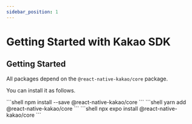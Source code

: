 ```yaml
---
sidebar_position: 1
---
```





# Getting Started with Kakao SDK
## Getting Started

All packages depend on the `@react-native-kakao/core` package.

You can install it as follows.

<Tabs>
  <TabItem value="npm" label="NPM" default>
    ```shell
    npm install --save @react-native-kakao/core
    ```
  </TabItem>
  <TabItem value="yarn" label="Yarn">
    ```shell
    yarn add @react-native-kakao/core
    ```
  </TabItem>
  <TabItem value="expo" label="Expo">
    ```shell
    npx expo install @react-native-kakao/core
    ```
  </TabItem>
</Tabs>
